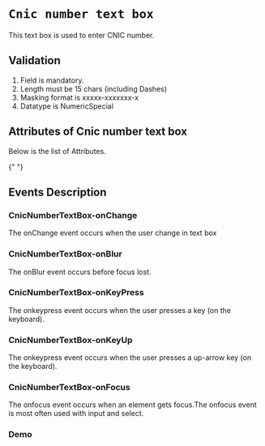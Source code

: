 <!-- Custom-MDX-Documentation.mdx -->


# `Cnic number text box`

This text box is used to enter CNIC number.

## Validation

1. Field is mandatory.
2. Length must be 15 chars (including Dashes)
3. Masking format is xxxxx-xxxxxxx-x
4. Datatype is NumericSpecial

## Attributes of Cnic number text box

Below is the list of Attributes.

<ArgsTable of={CnicNumberTextBox} />{" "}

## Events Description

### CnicNumberTextBox-onChange

The onChange event occurs when the user change in text box

### CnicNumberTextBox-onBlur

The onBlur event occurs before focus lost.

### CnicNumberTextBox-onKeyPress

The onkeypress event occurs when the user presses a key (on the keyboard).

### CnicNumberTextBox-onKeyUp

The onkeypress event occurs when the user presses a up-arrow key (on the keyboard).

### CnicNumberTextBox-onFocus

The onfocus event occurs when an element gets focus.The onfocus event is most often used with input and select.

### Demo

<Canvas>
  <Story id="cnicnumbertextbox--primary" />
</Canvas>
